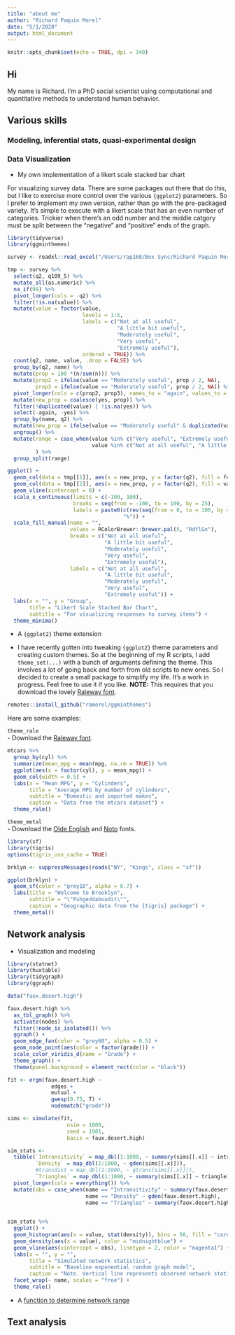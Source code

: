 ```yaml
---
title: "about me"
author: "Richard Paquin Morel"
date: "5/1/2020"
output: html_document
---
```


```r
knitr::opts_chunk$set(echo = TRUE, dpi = 340)
```

## Hi

My name is Richard. I'm a PhD social scientist using computational and quantitative methods to understand human behavior.

## Various skills

### Modeling, inferential stats, quasi-experimental design

### Data Visualization

- My own implementation of a likert scale stacked bar chart

For visualizing survey data. There are some packages out there that do this, but I like to exercise more control over the various `{ggplot2}` parameters. So I prefer to implement my own version, rather than go with the pre-packaged variety. It's simple to execute with a likert scale that has an even number of categories. Trickier when there's an odd number and the middle catgory must be split between the "negative" and "positive" ends of the graph.

```r
library(tidyverse)
library(ggminthemes)

survey <- readxl::read_excel("/Users/rap168/Box Sync/Richard Paquin Morel/BMTN survey data/bmtn8_2020_feb/bmtn8_2020_feb.xlsx") %>% janitor::clean_names()

tmp <- survey %>% 
  select(q2, q109_5) %>% 
  mutate_all(as.numeric) %>% 
  na_if(99) %>% 
  pivot_longer(cols = -q2) %>% 
  filter(!is.na(value)) %>% 
  mutate(value = factor(value, 
                        levels = 1:5, 
                        labels = c("Not at all useful",
                                   "A little bit useful",
                                   "Moderately useful",
                                   "Very useful",
                                   "Extremely useful"),
                        ordered = TRUE)) %>% 
  count(q2, name, value, .drop = FALSE) %>% 
  group_by(q2, name) %>% 
  mutate(prop = 100 *(n/sum(n))) %>% 
  mutate(prop2 = ifelse(value == "Moderately useful", prop / 2, NA), 
         prop3 = ifelse(value == "Moderately useful", prop / 2, NA)) %>% 
  pivot_longer(cols = c(prop2, prop3), names_to = "again", values_to = "yes") %>%
  mutate(new_prop = coalesce(yes, prop)) %>% 
  filter(!duplicated(value) | !is.na(yes)) %>% 
  select(-again, -yes) %>% 
  group_by(name, q2) %>% 
  mutate(new_prop = ifelse(value == "Moderately useful" & duplicated(value) | value %in% c("Not at all useful", "A little bit useful"), new_prop * -1, new_prop)) %>% 
  ungroup() %>% 
  mutate(range = case_when(value %in% c("Very useful", "Extremely useful", "Moderately useful") & new_prop >= 0 ~ "high", 
                           value %in% c("Not at all useful", "A little bit useful", "Moderately useful") & new_prop <= 0 ~ "low")
         ) %>%  
  group_split(range)

ggplot() + 
  geom_col(data = tmp[[1]], aes(x = new_prop, y = factor(q2), fill = forcats::fct_rev(value))) + 
  geom_col(data = tmp[[2]], aes(x = new_prop, y = factor(q2), fill = value)) + 
  geom_vline(xintercept = 0) + 
  scale_x_continuous(limits = c(-100, 100), 
                     breaks = seq(from = -100, to = 100, by = 25), 
                     labels = paste0(c(rev(seq(from = 0, to = 100, by = 25)), seq(from = 25, to = 100, by = 25)),
                                     "%")) + 
  scale_fill_manual(name = "",
                    values = RColorBrewer::brewer.pal(5, "RdYlGn"), 
                    breaks = c("Not at all useful",
                               "A little bit useful",
                               "Moderately useful",
                               "Very useful",
                               "Extremely useful"), 
                    labels = c("Not at all useful",
                               "A little bit useful",
                               "Moderately useful",
                               "Very useful",
                               "Extremely useful")) +
  labs(x = "", y = "Group",
       title = "Likert Scale Stacked Bar Chart",
       subtitle = "For visualizing responses to survey items") +
  theme_minima()
```


- A `{ggplot2}` theme extension

- I have recently gotten into tweaking `{ggplot2}` theme parameters and creating custom themes. So at the beginning of my R scripts, I add `theme_set(...)` with a bunch of arguments defining the theme. This involves a lot of going back and forth from old scripts to new ones. So I decided to create a small package to simplify my life. It's a work in progress. Feel free to use it if you like. **NOTE:** This requires that you download the lovely [Raleway font](https://www.fontsquirrel.com/fonts/raleway).
```r
remotes::install_github("ramorel/ggminthemes")
```

Here are some examples:

`theme_rale`  
- Download the [Raleway font](https://www.fontsquirrel.com/fonts/raleway).  

```r
mtcars %>% 
  group_by(cyl) %>% 
  summarize(mean_mpg = mean(mpg, na.rm = TRUE)) %>% 
  ggplot(aes(x = factor(cyl), y = mean_mpg)) +
  geom_col(width = 0.5) +
  labs(x = "Mean MPG", y = "Cylinders",
       title = "Average MPG by number of cylinders",
       subtitle = "Domestic and imported makes",
       caption = "Data from the mtcars dataset") + 
  theme_rale()
```

`theme_metal`  
- Download the [Olde English](https://www.dafont.com/olde-english.font) and [Noto](https://www.google.com/get/noto/help/install/) fonts. 

```r
library(sf)
library(tigris)
options(tigris_use_cache = TRUE)

brklyn <- suppressMessages(roads("NY", "Kings", class = "sf"))

ggplot(brklyn) +
  geom_sf(color = "grey10", alpha = 0.7) +
  labs(title = "Welcome to Brooklyn",
       subtitle = "\"Fuhgeddaboudit\"",
       caption = "Geographic data from the {tigris} package") +
  theme_metal()
```

## Network analysis

- Visualization and modeling  
```r
library(statnet)
library(huxtable)
library(tidygraph)
library(ggraph)

data("faux.desert.high")

faux.desert.high %>% 
  as_tbl_graph() %>% 
  activate(nodes) %>% 
  filter(!node_is_isolated()) %>%  
  ggraph() +
  geom_edge_fan(color = "grey60", alpha = 0.5) +
  geom_node_point(aes(color = factor(grade))) + 
  scale_color_viridis_d(name = "Grade") +
  theme_graph() +
  theme(panel.background = element_rect(color = "black"))

fit <- ergm(faux.desert.high ~ 
              edges + 
              mutual + 
              gwesp(0.75, T) + 
              nodematch("grade"))

sims <- simulate(fit, 
                   nsim = 1000,
                   seed = 1981,
                   basis = faux.desert.high)

sim_stats <- 
  tibble(`Intransitivity` = map_dbl(1:1000, ~ summary(sims[[.x]] ~ intransitive)),
         `Density` = map_dbl(1:1000, ~ gden(sims[[.x]])),
         #transdist = map_dbl(1:1000, ~ gtrans(sims[[.x]])),
         `Triangles` = map_dbl(1:1000, ~ summary(sims[[.x]] ~ triangle))) %>% 
  pivot_longer(cols = everything()) %>% 
  mutate(obs = case_when(name == "Intransitivity" ~ summary(faux.desert.high ~ intransitive),
                         name == "Density" ~ gden(faux.desert.high),
                         name == "Triangles" ~ summary(faux.desert.high ~ triangle)))
         

sim_stats %>% 
  ggplot() + 
  geom_histogram(aes(x = value, stat(density)), bins = 50, fill = "cornflowerblue", alpha = 0.4) + 
  geom_density(aes(x = value), color = "midnightblue") + 
  geom_vline(aes(xintercept = obs), linetype = 2, color = "magenta1") + 
  labs(x = "", y = "", 
       title = "Simulated network statistics",
       subtitle = "Baseline exponential random graph model",
       caption = "Note. Vertical line represents observed network statistic") +
  facet_wrap(~ name, scales = "free") + 
  theme_rale()
```

- A [function to determine network range](https://ramorel.github.io/network-range/)

## Text analysis
